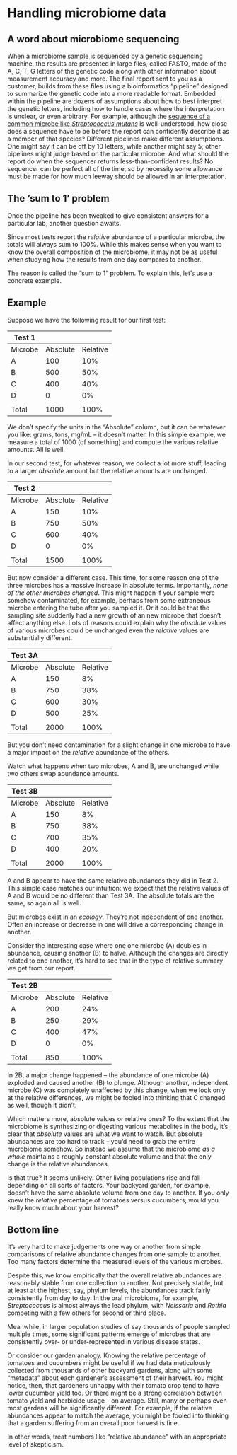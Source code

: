 

# Handling microbiome data



## A word about microbiome sequencing

When a microbiome sample is sequenced by a genetic sequencing machine, the results are presented in large files, called FASTQ, made of the A, C, T, G letters of the genetic code along with other information about measurement accuracy and more. The final report sent to you as a customer, builds from these files using a bioinformatics "pipeline" designed to summarize the genetic code into a more readable format. Embedded within the pipeline are dozens of assumptions about how to best interpret the genetic letters, including how to handle cases where the interpretation is unclear, or even arbitrary. For example, although the [sequence of a common microbe like *Streptococcus mutans*](https://www.ncbi.nlm.nih.gov/Taxonomy/Browser/wwwtax.cgi?mode=Info&id=1309&lvl=3&lin=f&keep=1&srchmode=1&unlock) is well-understood, how close does a sequence have to be before the report can confidently describe it as a member of that species? Different pipelines make different assumptions. One might say it can be off by 10 letters, while another might say 5; other pipelines might judge based on the particular microbe. And what should the report do when the sequencer returns less-than-confident results? No sequencer can be perfect all of the time, so by necessity some allowance must be made for how much leeway should be allowed in an interpretation.

## The 'sum to 1' problem

Once the pipeline has been tweaked to give consistent answers for a particular lab, another question awaits. 

 Since most tests report the *relative* abundance of a particular microbe, the totals will always sum to 100\%. While this makes sense when you want to know the overall composition of the microbiome, it may not be as useful when studying how the results from one day compares to another.

The reason is called the "sum to 1" problem. To explain this, let's use a concrete example.


## Example

Suppose we have the following result for our first test:

| Test 1  |          |          |
|---------|----------|----------|
| Microbe | Absolute | Relative | Change |
| A       | 100      | 10%      | 0%     |
| B       | 500      | 50%      | 0%     |
| C       | 400      | 40%      | 0%     |
| D       | 0        | 0%       |        |
|         |          |          |        |
| Total   | 1000     | 100%     | 0%     |



We don't specify the units in the "Absolute" column, but it can be whatever you like: grams, tons, mg/mL -- it doesn't matter.  In this simple example, we measure a total of 1000 (of something) and compute the various relative amounts. All is well.

In our second test, for whatever reason, we collect a lot more stuff, leading to a larger *absolute* amount but the relative amounts are unchanged.

| Test 2  |          |          |
|---------|----------|----------|
| Microbe | Absolute | Relative | Change |
| A       | 150      | 10%      | 0%     |
| B       | 750      | 50%      | 0%     |
| C       | 600      | 40%      | 0%     |
| D       | 0        | 0%       | 0%     |
|         |          |          |        |
| Total   | 1500     | 100%     | 0%     |



But now consider a different case. This time, for some reason one of the three microbes has a massive increase in absolute terms.  Importantly, *none of the other microbes changed*.  This might happen if your sample were somehow contaminated, for example, perhaps from some extraneous microbe entering the tube after you sampled it. Or it could be that the sampling site suddenly had a new growth of an new microbe that doesn't affect anything else.  Lots of reasons could explain why the *absolute* values of various microbes could be unchanged even the *relative* values are substantially different.

| Test 3A |          |          |
|---------|----------|----------|
| Microbe | Absolute | Relative | Change |
| A       | 150      | 8%       | -3%    |
| B       | 750      | 38%      | -13%   |
| C       | 600      | 30%      | -10%   |
| D       | 500      | 25%      | 25%    |
|         |          |          |        |
| Total   | 2000     | 100%     | 0%     |



But you don't need contamination for a slight change in one microbe to have a major impact on the *relative* abundance of the others.

Watch what happens when two microbes, A and B, are unchanged while two others swap abundance amounts.


| Test 3B |          |          |
|---------|----------|----------|
| Microbe | Absolute | Relative | Change |
| A       | 150      | 8%       | -3%    |
| B       | 750      | 38%      | -13%   |
| C       | 700      | 35%      | -5%    |
| D       | 400      | 20%      | 20%    |
|         |          |          |        |
| Total   | 2000     | 100%     | 0%     |

A and B appear to have the same relative abundances they did in Test 2. This simple case matches our intuition: we expect that the relative values of A and B would be no different than Test 3A. The absolute totals are the same, so again all is well.


But microbes exist in an *ecology*. They're not independent of one another. Often an increase or decrease in one will drive a corresponding change in another.  

Consider the interesting case where one one microbe (A) doubles in abundance, causing another (B) to halve. Although the changes are directly related to one another, it's hard to see that in the type of relative summary we get from our report. 

| Test 2B |          |          |
|---------|----------|----------|
| Microbe | Absolute | Relative | Change |
| A       | 200      | 24%      | 14%    |
| B       | 250      | 29%      | -21%   |
| C       | 400      | 47%      | 7%     |
| D       | 0        | 0%       | 0%     |
|         |          |          |        |
| Total   | 850      | 100%     | 0%     |

In 2B, a major change happened -- the abundance of one microbe (A) exploded and caused another (B) to plunge. Although another, independent microbe (C) was completely unaffected by this change, when we look only at the relative differences, we might be fooled into thinking that C changed as well, though it didn't.

Which matters more, absolute values or relative ones? To the extent that the microbiome is synthesizing or digesting various metabolites in the body, it's clear that *absolute* values are what we want to watch. But absolute abundances are too hard to track -- you'd need to grab the entire microbiome somehow. So instead we assume that the microbiome *as a whole* maintains a roughly constant absolute volume and that the only change is the relative abundances.

Is that true? It seems unlikely. Other living populations rise and fall depending on all sorts of factors. Your backyard garden, for example, doesn't have the same absolute volume from one day to another. If you only knew the *relative* percentage of tomatoes versus cucumbers, would you really know much about your harvest?



## Bottom line

It's very hard to make judgements one way or another from simple comparisons of relative abundance changes from one sample to another.  Too many factors determine the measured levels of the various microbes. 

Despite this, we know empirically that the overall relative abundances are reasonably stable from one collection to another. Not precisely stable, but at least at the highest, say, phylum levels, the abundances track fairly consistently from day to day. In the oral microbiome, for example, *Streptococcus* is almost always the lead phylum, with *Neissaria* and *Rothia* competing with a few others for second or third place.

Meanwhile, in larger population studies of say thousands of people sampled multiple times, some significant patterns emerge of microbes that are consistently over- or under-represented in various disease states.

Or consider our garden analogy. Knowing the relative percentage of tomatoes and cucumbers might be useful if we had data meticulously collected from thousands of other backyard gardens, along with some "metadata" about each gardener's assessment of their harvest. You might notice, then, that gardeners unhappy with their tomato crop tend to have lower cucumber yield too. Or there might be a strong correlation between tomato yield and herbicide usage -- on average. Still, many or perhaps even most gardens will be significantly different. For example, if the relative abundances appear to match the average, you might be fooled into thinking that a garden suffering from an overall poor harvest is fine. 

In other words, treat numbers like "relative abundance" with an appropriate level of skepticism. 


